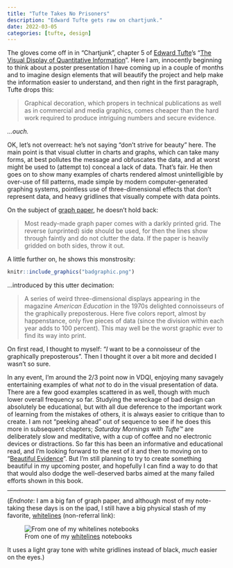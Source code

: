 ```yaml
---
title: "Tufte Takes No Prisoners"
description: "Edward Tufte gets raw on chartjunk."
date: 2022-03-05
categories: [tufte, design]
---
```


The gloves come off in in "Chartjunk", chapter 5 of [Edward Tufte](https://www.edwardtufte.com)'s "[The Visual Display of Quantitative Information](https://www.edwardtufte.com/tufte/books_vdqi)". Here I am, innocently beginning to think about a poster presentation I have coming up in a couple of months and to imagine design elements that will beautify the project and help make the information easier to understand, and then right in the first paragraph, Tufte drops this:

> Graphical decoration, which propers in technical publications as well as in commercial and media graphics, comes cheaper than the hard work required to produce intriguing numbers and secure evidence.

*...ouch.*

OK, let's not overreact: he's not saying "don't strive for beauty" here. The main point is that visual clutter in charts and graphs, which can take many forms, at best pollutes the message and obfuscates the data, and at worst might be used to (attempt to) conceal a lack of data. That's fair. He then goes on to show many examples of charts rendered almost unintelligible by over-use of fill patterns, made simple by modern computer-generated graphing systems, pointless use of three-dimensional effects that don't represent data, and heavy gridlines that visually compete with data points.

On the subject of [graph paper](#graph_paper), he doesn't hold back:

> Most ready-made graph paper comes with a darkly printed grid. The reverse (unprinted) side should be used, for then the lines show through faintly and do not clutter the data. If the paper is heavily gridded on both sides, throw it out.

A little further on, he shows this monstrosity:

```r
knitr::include_graphics("badgraphic.png")
```

...introduced by this utter decimation:

> A series of weird three-dimensional displays appearing in the magazine *American Education* in the 1970s delighted connoisseurs of the graphically preposterous. Here five colors report, almost by happenstance, only five pieces of data (since the division within each year adds to 100 percent). This may well be the worst graphic ever to find its way into print.

On first read, I thought to myself: "*I* want to be a connoisseur of the graphically preposterous". Then I thought it over a bit more and decided I wasn't so sure.

In any event, I'm around the 2/3 point now in VDQI, enjoying many savagely entertaining examples of what *not* to do in the visual presentation of data. There are a few good examples scattered in as well, though with much lower overall frequency so far. Studying the wreckage of bad design can absolutely be educational, but with all due deference to the important work of learning from the mistakes of others, it is always easier to critique than to create. I am not "peeking ahead" out of sequence to see if he does this more in subsequent chapters; *Saturday Mornings with Tufte™* are deliberately slow and meditative, with a cup of coffee and no electronic devices or distractions. So far this has been an informative and educational read, and I'm looking forward to the rest of it and then to moving on to "[Beautiful Evidence](https://www.edwardtufte.com/tufte/books_be)". But I'm still planning to try to create something beautiful in my upcoming poster, and hopefully I can find a way to do that that would also dodge the well-deserved barbs aimed at the many failed efforts shown in this book.

------------------------------------------------------------------------

([*Endnote*]{#graph_paper}: I am a big fan of graph paper, and although most of my note-taking these days is on the ipad, I still have a big physical stash of my favorite, [whitelines](https://www.whitelinespaper.com/) (non-referral link):

![From one of my [whitelines](https://www.whitelinespaper.com/) notebooks](whitelines.jpg)

It uses a light gray tone with white gridlines instead of black, *much* easier on the eyes.)
